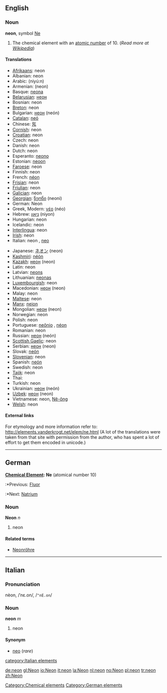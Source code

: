 ==English==
{{elements|Ne|Fluorine|F|Sodium|Na}}
=== Noun ===
'''neon''', symbol [[Ne]]

# The chemical element with an [[atomic number]] of 10. (''Read more at [[w:Neon|Wikipedia]]'')

==== Translations ====
{{top}}
*[[Afrikaans]]: neon
*Albanian: neon
*Arabic: {{ARchar|[[نيون]]}} (niyú:n) {{m}}
*Armenian: (neon)
*Basque: [[neona]]
*[[Belarusian]]: [[неон]]
*Bosnian: neon
*[[Breton]]: neon {{m}}
*Bulgarian: [[неон]] (neón) {{m}}
*[[Catalan]]: [[neó]]
*Chinese: [[氖]]
*[[Cornish]]: neon
*[[Croatian]]: neon
*Czech: neon
*Danish: neon
*Dutch: neon {{n}}
*Esperanto: [[neono]]
*Estonian: [[neoon]]
*[[Faroese]]: neon
*Finnish: neon
*French: [[néon]] {{m}}
*[[Frisian]]: neon
*[[Friulian]]: neon
*[[Galician]]: neon
*[[Georgian]]: [[ნეონი]] (neoni)
*German: Neon {{n}}
*Greek, Modern: [[νέο]] (néo) {{n}}
*Hebrew: [[ניאון]] (niyon)
*Hungarian: neon
*Icelandic: neon
*[[Interlingua]]: neon
*[[Irish]]: neon
*Italian: neon {{m}}, [[neo]] {{m}}
{{mid}}
*Japanese: [[ネオン]] (neon)
*[[Kashmiri]]: [[néón]]
*[[Kazakh]]: [[неон]] (neon)
*Latin: neon
*Latvian: [[neons]]
*Lithuanian: [[neonas]]
*[[Luxembourgish]]: neon
*Macedonian: [[неон]] (neon)
*Malay: neon
*[[Maltese]]: neon
*[[Manx]]: [[neion]]
*Mongolian: [[неон]] (neon)
*Norwegian: neon
*Polish: neon {{m}}
*Portuguese: [[neônio]] {{m}}, [[néon]] {{m}}
*Romanian: neon {{n}}
*Russian: [[неон]] (neón) {{m}}
*[[Scottish Gaelic]]: neon
*Serbian: [[неон]] (neon)
*Slovak: [[neón]]
*[[Slovenian]]: neon
*Spanish: [[neón]] {{m}}
*Swedish: neon
*[[Tajik]]: neon
*Thai: {{THchar|[[นีออน]]}}
*Turkish: neon
*Ukrainian: [[неон]] (neón) {{m}}
*[[Uzbek]]: [[неон]] (neon)
*Vietnamese: neon, [[Nê-ông]]
*[[Welsh]]: neon
{{bottom}}

====External links====
For etymology and more information refer to:
http://elements.vanderkrogt.net/elem/ne.html
(A lot of the translations were taken from that site with permission from the author, who has spent a lot of effort to get them encoded in unicode.)
[[Category:Chemical elements]]

----

==German==
'''[[Chemical Element]]: Ne''' (atomical number 10)
:*Previous: [[Fluor]]
:*Next: [[Natrium]]
===Noun===
'''Neon''' ''n''
# neon
====Related terms====
*[[Neonröhre]]
[[Category:German elements]]
----
==Italian==
===Pronunciation===
nèon, /ˈnɛ.on/, /<tt>"nE.on</tt>/
===Noun===
'''neon''' ''m''

# neon

====Synonym====
*[[neo]] (''rare'')

[[category:Italian elements]]

[[de:neon]]
[[gl:Neon]]
[[io:Neon]]
[[it:neon]]
[[la:Neon]]
[[nl:neon]]
[[no:Neon]]
[[pl:neon]]
[[tr:neon]]
[[zh:Neon]]